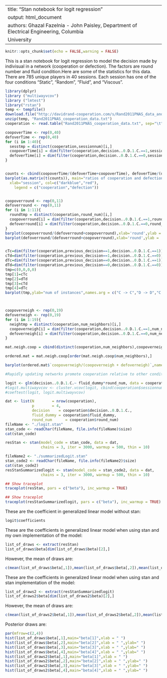 
---
title: "Stan notebook for logit regression"
output: html_document
authors: Ghazal Fazelnia - John Paisley, Department of Electrical Engineering, Columbia
  University
---

```r
knitr::opts_chunk$set(echo = FALSE,warning = FALSE)
```

This is a stan notebook for logit regression to model the decision made by indivisual in a network (cooperation or defection). The factors are round number and fluid condition.Here are some of the statistics for this data.
There are 785 unique players in 40 sessions. Each session has one of the four conditions "Static", "Random", "Fluid", and "Viscous".

```r
library(dplyr)
library ("multiwayvcov")
library ("lmtest")
library("rstan")
temp <- tempfile()
download.file("http://davidrand-cooperation.com/s/Rand2011PNAS_data_and_code-pi6b.zip",temp, mode="wb")
unzip(temp, "Rand2011PNAS_cooperation_data.txt")
cooperation <- read.table("Rand2011PNAS_cooperation_data.txt", sep="\t",skip=0, header=T)

coopoverTime <- rep(0,40)
defoverTime <- rep(0,40)
for (i in 1:40){
  sesstmp = distinct(cooperation,sessionnum)[i,]
  coopoverTime[i] = dim(filter(cooperation,decision..0.D.1.C.==1,sessionnum==sesstmp))
  defoverTime[i] = dim(filter(cooperation,decision..0.D.1.C.==0,sessionnum==sesstmp))
}


counts <- cbind(coopoverTime/(defoverTime+coopoverTime), defoverTime/(defoverTime+coopoverTime))
barplot(as.matrix(t(counts)), main="ratios of cooperation and defection in sessions",
  xlab="session", col=c("darkblue","red"),
 	legend = c("cooperation","defection"))


coopoverround <- rep(0,11)
defoverround <- rep(0,11)
for (i in 1:11){
  roundtmp = distinct(cooperation,round_num)[i,]
  coopoverround[i] = dim(filter(cooperation,decision..0.D.1.C.==1,round_num==roundtmp))
  defoverround[i] = dim(filter(cooperation,decision..0.D.1.C.==0,round_num==roundtmp))
}
barplot(coopoverround/(defoverround+coopoverround),xlab='round',ylab = 'average ratio of cooperation',main="Average ratio of cooperation in rounds")
barplot(defoverround/(defoverround+coopoverround),xlab='round',ylab = 'average ratio of defection',main = "Average ratio of defection in rounds")


cTc=dim(filter(cooperation,previous_decision==1,decision..0.D.1.C.==1))[1]
cTd=dim(filter(cooperation,previous_decision==1,decision..0.D.1.C.==0))[1]
dTc=dim(filter(cooperation,previous_decision==0,decision..0.D.1.C.==1))[1]
dTd=dim(filter(cooperation,previous_decision==0,decision..0.D.1.C.==0))[1]
tmp=c(0,0,0,0)
tmp[1]=cTc
tmp[2]=dTd
tmp[3]=cTd
tmp[4]=dTc
barplot(tmp,ylab="num of instances",names.arg = c("C -> C","D -> D","C -> D", "D -> C"),main = "plot to show change in decision in two consecutive round",col=c("darkblue"))



coopoverneigh <- rep(0,19)
defoverneigh <- rep(0,19)
for (i in 1:19){
  neightmp = distinct(cooperation,num_neighbors)[i,]
  coopoverneigh[i] = dim(filter(cooperation,decision..0.D.1.C.==1,num_neighbors==neightmp))
  defoverneigh[i] = dim(filter(cooperation,decision..0.D.1.C.==0,num_neighbors==neightmp))
}

mat.neigh.coop = cbind(distinct(cooperation,num_neighbors),coopoverneigh/(coopoverneigh+defoverneigh))

ordered.mat = mat.neigh.coop[order(mat.neigh.coop$num_neighbors),]

barplot(ordered.mat$`coopoverneigh/(coopoverneigh + defoverneigh)`,names.arg = ordered.mat$num_neighbors,xlab = "number of neighbors",ylab = "ratio of cooperation",main="ratio of cooperation with respect to number of neighbors",col=c("darkblue"))

```



```r
#Rapidly updating networks promote cooperation relative to other conditions (coeff = 0.135, p = .006)

logit <- glm(decision..0.D.1.C.~ fluid_dummy*round_num, data = cooperation, family = "binomial")
#logit.multiwayvcov <- cluster.vcov(logit, cbind(cooperation$sessionnum, cooperation$playerid))
#coeftest(logit, logit.multiwayvcov)

```





```r
dat <- list(N        = nrow(cooperation),
            p        = 4,
            decision    = cooperation$decision..0.D.1.C.,
            fluid_dummy = cooperation$fluid_dummy,
            round_num      = cooperation$round_num)
fileName <- "./logit.stan"
stan_code <- readChar(fileName, file.info(fileName)$size)
cat(stan_code)
```


<!-- ```{stan output.var=} -->
<!-- data { -->

<!--    int<lower=0> N; // Number of observations (an integer) -->
<!--    int<lower=0> p; // Number of parameters -->
<!--    // Variables -->
<!--    int decision[N]; -->
<!--    int<lower=0>  round_num[N]; -->
<!--    int<lower=0>  fluid_dummy[N]; -->
<!--  } -->

<!--  parameters { -->
<!--    // Define parameters to estimate -->
<!--    real beta[p]; -->
<!--  } -->

<!--  transformed parameters  { -->
<!--    // Probability trasformation from linear predictor -->
<!--    real<lower=0> odds[N]; -->
<!--    real<lower=0, upper=1> prob[N]; -->

<!--    for (i in 1:N) { -->
<!--      odds[i] <- exp(beta[1] + beta[2]*fluid_dummy[i] + beta[3]*round_num[i] +   beta[4]*round_num[i]*fluid_dummy[i]); -->
<!--      prob[i] <- odds[i] / (odds[i] + 1); -->
<!--    } -->
<!--  } -->

<!--  model { -->
<!--   // Prior part of Bayesian inference (flat if unspecified) -->

<!--     decision ~ bernoulli(prob); // Likelihood part of Bayesian inference -->
<!--  } -->
<!-- ``` -->


```r
resStan <- stan(model_code = stan_code, data = dat,
                chains = 3, iter = 3000, warmup = 500, thin = 10)
```

```r
fileName2 <- "./summarizedLogit.stan"
stan_code2 <- readChar(fileName, file.info(fileName2)$size)
cat(stan_code2)
resStanSummarizedlogit <- stan(model_code = stan_code2, data = dat,
                chains = 3, iter = 3000, warmup = 500, thin = 10)
```




```r
## Show traceplot
traceplot(resStan, pars = c("beta"), inc_warmup = TRUE)
```

```r

## Show traceplot
traceplot(resStanSummarizedlogit, pars = c("beta"), inc_warmup = TRUE)
```


These are the coefficient in generalized linear model without stan:

```r
logit$coefficients
```

These are the coefficients in generalized linear model when using stan and my own implementation of the model:
```r

list_of_draws <- extract(resStan)
list_of_draws$beta[dim(list_of_draws$beta)[2],]
```
However, the mean of draws are:
```r
c(mean(list_of_draws$beta[,1]),mean(list_of_draws$beta[,2]),mean(list_of_draws$beta[,3]),mean(list_of_draws$beta[,4]))
```


These are the coefficients in generalized linear model when using stan and stan implementation of the model:
```r
list_of_draws2 <- extract(resStanSummarizedlogit)
list_of_draws2$beta[dim(list_of_draws2$beta)[2],]
```
However, the mean of draws are:
```r
c(mean(list_of_draws2$beta[,1]),mean(list_of_draws2$beta[,2]),mean(list_of_draws2$beta[,3]),mean(list_of_draws2$beta[,4]))
```

Posterior draws are:

```r
par(mfrow=c(2,4))
hist(list_of_draws$beta[,1],main="beta[1]",xlab = " ")
hist(list_of_draws$beta[,2],main="beta[2]",xlab = " ",ylab=" ")
hist(list_of_draws$beta[,3],main="beta[3]",xlab = " ",ylab=" ")
hist(list_of_draws$beta[,4],main="beta[4]",xlab = " ",ylab=" ")
hist(list_of_draws2$beta[,1],main="beta[1]",xlab = " ")
hist(list_of_draws2$beta[,2],main="beta[2]",xlab = " ",ylab=" ")
hist(list_of_draws2$beta[,3],main="beta[3]",xlab = " ",ylab=" ")
hist(list_of_draws2$beta[,4],main="beta[4]",xlab = " ",ylab=" ")
```
